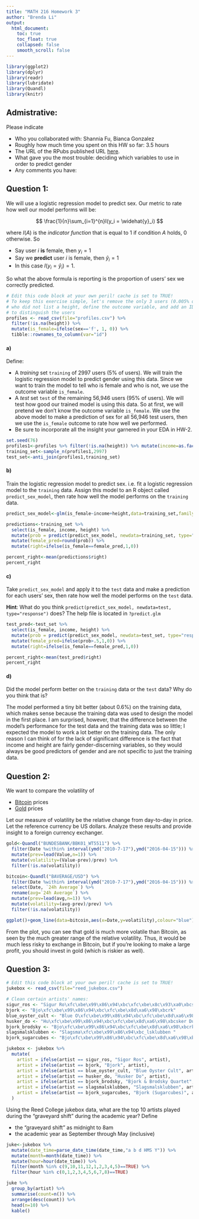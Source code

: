 ```yaml
---
title: "MATH 216 Homework 3"
author: "Brenda Li"
output:
  html_document:
    toc: true
    toc_float: true
    collapsed: false
    smooth_scroll: false
---
```


```r
library(ggplot2)
library(dplyr)
library(readr)
library(lubridate)
library(Quandl)
library(knitr)
```



## Admistrative:

Please indicate

* Who you collaborated with: Shannia Fu, Bianca Gonzalez
* Roughly how much time you spent on this HW so far: 3.5 hours
* The URL of the RPubs published URL [here](http://rpubs.com/brendali121/HW3).
* What gave you the most trouble: deciding which variables to use in order to predict gender
* Any comments you have:




## Question 1:

We will use a logistic regression model to predict sex. Our metric to rate how well our
model performs will be:

$$
\frac{1}{n}\sum_{i=1}^{n}I(y_i = \widehat{y}_i)
$$

where $I(A)$ is the *indicator function* that is equal to 1 if condition $A$
holds, 0 otherwise. So

* Say user $i$ **is** female, then $y_i=1$
* Say we **predict** user $i$ is female, then $\widehat{y}_i=1$
* In this case $I(y_i =\widehat{y}_i)=1$. 

So what the above formula is reporting is the proportion of users' sex we
correctly predicted.

```r
# Edit this code block at your own peril! cache is set to TRUE!
# To keep this exercise simple, let's remove the only 3 users (0.005% of users)
# who did not list a height, define the outcome variable, and add an ID variable
# to distinguish the users
profiles <- read_csv(file="profiles.csv") %>% 
  filter(!is.na(height)) %>% 
  mutate(is_female=ifelse(sex=='f', 1, 0)) %>% 
  tibble::rownames_to_column(var="id")
```



#### a)

Define:

* A *training* set `training` of 2997 users (5% of users). We will train the 
logistic regression model to predict gender using this data. Since we want to 
train the model to tell who is female and who is not, we use the outcome
variable `is_female`.
* A *test* set `test` of the remaining 56,946 users (95% of users). We will test
how good our trained model is using this data. So at first, we will pretend we
don't know the outcome variable `is_female`. We use the above model to make a
prediction of sex for all 56,946 test users, then we use the `is_female` outcome
to rate how well we performed.
* Be sure to incorporate all the insight your garnered in your EDA in HW-2.

```r
set.seed(76)
profiles1<-profiles %>% filter(!is.na(height)) %>% mutate(income=as.factor(income)) 
training_set<-sample_n(profiles1,2997)
test_set<-anti_join(profiles1,training_set)

```



#### b)

Train the logistic regression model to predict sex. i.e. fit a logistic
regression model to the `training` data. Assign this model to an R object called
`predict_sex_model`, then rate how well the model performs on the `training` data.

```r

predict_sex_model<-glm(is_female~income+height,data=training_set,family="binomial")

predictions<-training_set %>% 
  select(is_female, income, height) %>% 
  mutate(prob = predict(predict_sex_model, newdata=training_set, type="response")) %>% 
  mutate(female_pred=round(prob)) %>% 
  mutate(right=ifelse(is_female==female_pred,1,0))

percent_right<-mean(predictions$right)
percent_right

```



#### c)

Take `predict_sex_model` and apply it to the `test` data and make a prediction 
for each users' sex, then rate how well the model performs on the `test` data.

**Hint**: What do you think `predict(predict_sex_model, newdata=test,
type="response")` does? The help file is located in `?predict.glm`

```r
test_pred<-test_set %>% 
  select(is_female, income, height) %>% 
  mutate(prob = predict(predict_sex_model, newdata=test_set, type="response")) %>% 
  mutate(female_pred=ifelse(prob>.5,1,0)) %>% 
  mutate(right=ifelse(is_female==female_pred,1,0))

percent_right<-mean(test_pred$right)
percent_right
```



#### d)

Did the model perform better on the `training` data or the `test` data? Why
do you think that is?

The model performed a tiny bit better (about 0.6%) on the training data, which makes sense because the training data was used to design the model in the first place.  I am surprised, however, that the difference between the model's performance for the test data and the training data was so little; I expected the model to work a lot better on the training data.  The only reason I can think of for the lack of significant difference is the fact that income and height are fairly gender-discerning variables, so they would always be good predictors of gender and are not specific to just the training data.






## Question 2:

We want to compare the volatility of 

* [Bitcoin](https://www.quandl.com/data/BAVERAGE/USD) prices
* [Gold](https://www.quandl.com/data/BUNDESBANK/BBK01_WT5511) prices

Let our measure of volatility be the relative change from day-to-day in price. 
Let the reference currency be US dollars. Analyze these results and provide
insight to a foreign currency exchanger.

```r
gold<-Quandl("BUNDESBANK/BBK01_WT5511") %>% 
  filter(Date %within% interval(ymd("2010-7-17"),ymd("2016-04-15"))) %>% 
  mutate(prev=lead(Value,n=1)) %>% 
  mutate(volatility=(Value-prev)/prev) %>% 
  filter(!is.na(volatility))

bitcoin<-Quandl("BAVERAGE/USD") %>% 
  filter(Date %within% interval(ymd("2010-7-17"),ymd("2016-04-15"))) %>%
  select(Date, `24h Average`) %>% 
  rename(avg=`24h Average`) %>% 
  mutate(prev=lead(avg,n=1)) %>% 
  mutate(volatility=(avg-prev)/prev) %>% 
  filter(!is.na(volatility))

ggplot()+geom_line(data=bitcoin,aes(x=Date,y=volatility),colour="blue")+geom_line(data=gold,aes(x=Date,y=volatility),colour="red")+labs(title="Day-to-Day Volatility of Bitcoin and Gold")

```
From the plot, you can see that gold is much more volatile than Bitcoin, as seen by the much greater range of the relative volatility.  Thus, it would be much less risky to exchange in Bitcoin, but if you're looking to make a large profit, you should invest in gold (which is riskier as well).




## Question 3:

```r
# Edit this code block at your own peril! cache is set to TRUE!
jukebox <- read_csv(file="reed_jukebox.csv")

# Clean certain artists' names:
sigur_ros <- "Sigur Ro\xfc\xbe\x99\x86\x94\xbc\xfc\xbe\x8c\x93\xa0\xbcs"
bjork <- "Bjo\xfc\xbe\x99\x86\x94\xbc\xfc\xbe\x8d\xa6\x98\xbcrk"
blue_oyster_cult <- "Blue O\xfc\xbe\x99\x86\x94\xbc\xfc\xbe\x8d\xa6\x98\xbcyster Cult"
husker_do <- "Hu\xfc\xbe\x99\x86\x94\xbc\xfc\xbe\x8d\xa6\x98\xbcsker Du\xfc\xbe\x99\x86\x94\xbc\xfc\xbe\x8d\xa6\x98\xbc"
bjork_brodsky <- "Bjo\xfc\xbe\x99\x86\x94\xbc\xfc\xbe\x8d\xa6\x98\xbcrk & Brodsky Quartet"
slagsmalsklubben <- "Slagsma\xfc\xbe\x99\x86\x94\xbc_lsklubben "
bjork_sugarcubes <- "Bjo\xfc\xbe\x99\x86\x94\xbc\xfc\xbe\x8d\xa6\x98\xbcrk (Sugarcubes)"

jukebox <- jukebox %>%
  mutate(
    artist = ifelse(artist == sigur_ros, "Sigor Ros", artist),
    artist = ifelse(artist == bjork, "Bjork", artist),
    artist = ifelse(artist == blue_oyster_cult, "Blue Oyster Cult", artist),
    artist = ifelse(artist == husker_do, "Husker Do", artist),
    artist = ifelse(artist == bjork_brodsky, "Bjork & Brodsky Quartet", artist),
    artist = ifelse(artist == slagsmalsklubben, "Slagsmalsklubben", artist),
    artist = ifelse(artist == bjork_sugarcubes, "Bjork (Sugarcubes)", artist)
  )

```


Using the Reed College jukebox data, what are the top 10 artists played during
the "graveyard shift" during the academic year? Define

* the "graveyard shift" as midnight to 8am
* the academic year as September through May (inclusive)

```r
juke<-jukebox %>%
  mutate(date_time=parse_date_time(date_time,"a b d HMS Y")) %>% 
  mutate(month=month(date_time)) %>% 
  mutate(hour=hour(date_time)) %>% 
  filter(month %in% c(9,10,11,12,1,2,3,4,5)==TRUE) %>% 
  filter(hour %in% c(0,1,2,3,4,5,6,7,8)==TRUE)

juke %>% 
  group_by(artist) %>% 
  summarise(count=n()) %>% 
  arrange(desc(count)) %>% 
  head(n=10) %>% 
  kable()

```





